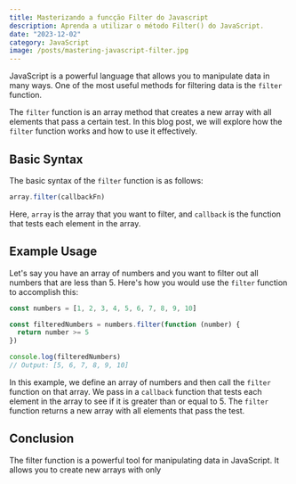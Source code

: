 ```yaml
---
title: Masterizando a funcção Filter do Javascript
description: Aprenda a utilizar o método Filter() do JavaScript.
date: "2023-12-02"
category: JavaScript
image: /posts/mastering-javascript-filter.jpg
---
```


JavaScript is a powerful language that allows you to manipulate data in many ways. One of the most useful methods for filtering data is the `filter` function.

The `filter` function is an array method that creates a new array with all elements that pass a certain test. In this blog post, we will explore how the `filter` function works and how to use it effectively.

## Basic Syntax

The basic syntax of the `filter` function is as follows:

```js
array.filter(callbackFn)
```

Here, `array` is the array that you want to filter, and `callback` is the function that tests each element in the array.

## Example Usage

Let's say you have an array of numbers and you want to filter out all numbers that are less than 5. Here's how you would use the `filter` function to accomplish this:

```js
const numbers = [1, 2, 3, 4, 5, 6, 7, 8, 9, 10]

const filteredNumbers = numbers.filter(function (number) {
  return number >= 5
})

console.log(filteredNumbers)
// Output: [5, 6, 7, 8, 9, 10]
```

In this example, we define an array of numbers and then call the `filter` function on that array. We pass in a `callback` function that tests each element in the array to see if it is greater than or equal to 5. The `filter` function returns a new array with all elements that pass the test.

## Conclusion

The filter function is a powerful tool for manipulating data in JavaScript. It allows you to create new arrays with only
